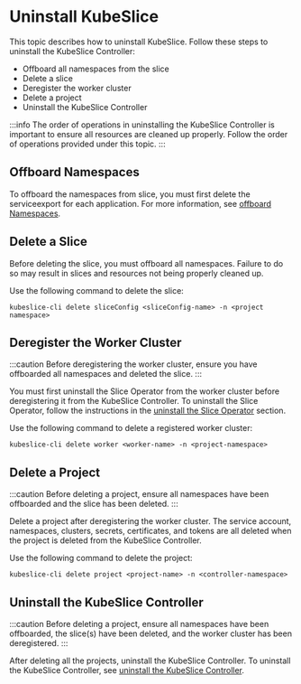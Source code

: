 # Uninstall KubeSlice

This topic describes how to uninstall KubeSlice. Follow these steps to uninstall the KubeSlice Controller:

- Offboard all namespaces from the slice
- Delete a slice
- Deregister the worker cluster
- Delete a project
- Uninstall the KubeSlice Controller

:::info
The order of operations in uninstalling the KubeSlice Controller is important to ensure all resources are cleaned up properly. Follow the 
order of operations provided under this topic.
:::

## Offboard Namespaces
To offboard the namespaces from slice, you must first delete the serviceexport for each application. For more information, see 
[offboard Namespaces](/versioned_docs/version-1.4.0/uninstall-kubeslice/uninstall-kubeslice.mdx#offboard-application-namespaces).

 
## Delete a Slice
Before deleting the slice, you must offboard all namespaces. Failure to do so may result in slices and resources not being properly cleaned up.

Use the following command to delete the slice:
```
kubeslice-cli delete sliceConfig <sliceConfig-name> -n <project namespace>
```
   
## Deregister the Worker Cluster
:::caution
Before deregistering the worker cluster, ensure you have offboarded all namespaces and deleted the slice.
::: 

You must first uninstall the Slice Operator from the worker cluster before deregistering it from the KubeSlice Controller. To uninstall
the Slice Operator, follow the instructions in the [uninstall the Slice Operator](/versioned_docs/version-1.4.0/uninstall-kubeslice/uninstall-kubeslice.mdx#uninstall-the-slice-operator) 
section.

Use the following command to delete a registered worker cluster:
```
kubeslice-cli delete worker <worker-name> -n <project-namespace>
```

## Delete a Project
:::caution
Before deleting a project, ensure all namespaces have been offboarded and the slice has been deleted.
:::

Delete a project after deregistering the worker cluster. The service account, namespaces, clusters, secrets, certificates, and tokens 
are all deleted when the project is deleted from the KubeSlice Controller.
   
Use the following command to delete the project:
```
kubeslice-cli delete project <project-name> -n <controller-namespace>
```

## Uninstall the KubeSlice Controller
:::caution
Before deleting a project, ensure all namespaces have been offboarded, the slice(s) have been deleted, and the worker cluster has been deregistered.
:::
  
After deleting all the projects, uninstall the KubeSlice Controller. To uninstall the KubeSlice Controller, see
[uninstall the KubeSlice Controller](/versioned_docs/version-1.4.0/uninstall-kubeslice/uninstall-kubeslice.mdx#uninstall-the-kubeslice-controller).
